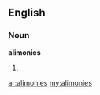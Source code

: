 ==English==

===Noun===
'''alimonies'''

# {{plural of|[[alimony]]}}

[[ar:alimonies]]
[[my:alimonies]]